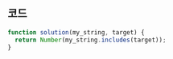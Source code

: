 ## 코드

```js
function solution(my_string, target) {
  return Number(my_string.includes(target));
}
```
